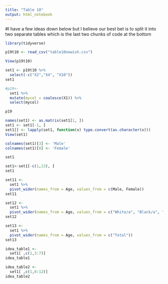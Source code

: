 ```yaml
---
title: "Table 10"
output: html_notebook
---
```

#I have a few ideas down below but I believe our best bet is to split it into two separate tables which is the last two chunks of code at the bottom

```r
library(tidyverse)
```

```r
p19t10 <- read_csv("table10newish.csv")

View(p19t10)

```
```r
set1 <- p19t10 %>%
  select(-c("X2","X4", "X10"))
set1
```
```r
#p19<-
  set1 %>% 
  mutate(mycol = coalesce(X1)) %>%
  select(mycol)

p19
```


```r
names(set1) <- as.matrix(set1[1, ])
set1 <- set1[-1, ]
set1[] <- lapply(set1, function(x) type.convert(as.character(x)))
View(set1)

```

```r
colnames(set1)[3] <- 'Male'
colnames(set1)[8] <- 'Female'

set1


```
```r
set1<-set1[-c(1,13), ]
set1
```


```r
set11 <- 
  set1 %>%
  pivot_wider(names_from = Age, values_from = c(Male, Female))
set11
```

```r
set12 <- 
  set1 %>%
  pivot_wider(names_from = Age, values_from = c("White/a", "Black/a", "Hispanic", "Other/a,b"))
set12
```
```r
set13 <- 
  set1 %>%
  pivot_wider(names_from = Age, values_from = c("Total"))
set13
```

```r
idea_table1 <-
  set1[ ,c(1,3:7)]
idea_table1
```
```r
idea_table2 <-
  set1[ ,c(1,8:12)]
idea_table2
```
